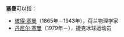 '''塞曼'''可以指：

*[[彼得·塞曼|彼得·塞曼]]（1865年－1943年），荷兰物理学家
*[[丹尼尔·塞曼|丹尼尔·塞曼]]（1979年－），捷克冰球运动员

{{Disambig|Cat=二字消歧义}}